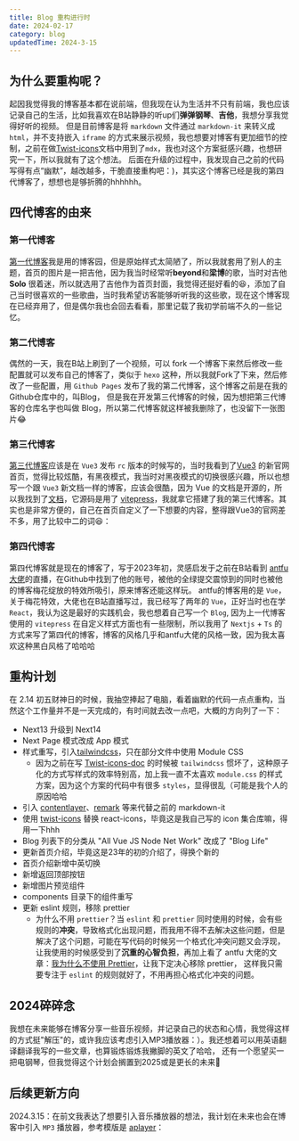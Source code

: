 ```yaml
---
title: Blog 重构进行时
date: 2024-02-17
category: blog
updatedTime: 2024-3-15
---
```


## 为什么要重构呢？
  起因我觉得我的博客基本都在说前端，但我现在认为生活并不只有前端，我也应该记录自己的生活，比如我喜欢在B站静静的听up们**弹弹钢琴**、**吉他**，我想分享我觉得好听的视频。
  但是目前博客是将 `markdown` 文件通过 `markdown-it` 来转义成 `html`，并不支持嵌入 `iframe` 的方式来展示视频，我也想要对博客有更加细节的控制，之前在做[Twist-icons](https://twist-icons-docs.vercel.app/)文档中用到了`mdx`，我也对这个方案挺感兴趣，也想研究一下，所以我就有了这个想法。
  后面在升级的过程中，我发现自己之前的代码写得有点“幽默”，越改越多，干脆直接重构吧：)，其实这个博客已经是我的第四代博客了，想想也是够折腾的hhhhhh。

## 四代博客的由来
  ### 第一代博客
  [第一代博客](https://www.cnblogs.com/razzh)我是用的博客园，但是原始样式太简陋了，所以我就套用了别人的主题，首页的图片是一把吉他，因为我当时经常听**beyond**和**梁博**的歌，当时对吉他 **Solo** 很着迷，所以就选用了吉他作为首页封面，我觉得还挺好看的😆，添加了自己当时很喜欢的一些歌曲，当时我希望访客能够听听我的这些歌，现在这个博客现在已经弃用了，但是偶尔我也会回去看看，那里记载了我初学前端不久的一些记忆。
  <ImagePreview src='/img/blog1.png' />

  ### 第二代博客
  偶然的一天，我在B站上刷到了一个视频，可以 fork 一个博客下来然后修改一些配置就可以发布自己的博客了，类似于 `hexo` 这种，所以我就Fork了下来，然后修改了一些配置，用 `Github Pages` 发布了我的第二代博客，这个博客之前是在我的Github仓库中的，叫Blog，
  但是我在开发第三代博客的时候，因为想把第三代博客的仓库名字也叫做 Blog，所以第二代博客就这样被我删除了，也没留下一张图片😂

  ### 第三代博客
  [第三代博客](https://razzh7.github.io/blog/)应该是在 `Vue3` 发布 `rc` 版本的时候写的，当时我看到了[Vue3](https://cn.vuejs.org/) 的新官网首页，觉得比较炫酷，有黑夜模式，我当时对黑夜模式的切换很感兴趣，所以也想写一个跟 `Vue3` 
  新文档一样的博客，应该会很酷，因为 Vue 的文档是开源的，所以我找到了[文档](https://github.com/vuejs/docs)，它源码是用了 [vitepress](https://github.com/vuejs/vitepress)，我就拿它搭建了我的第三代博客。其实也是非常方便的，自己在首页自定义了一下想要的内容，整得跟Vue3的官网差不多，用了比较中二的词😆：
  <ImagePreview src='/img/blog3.png' />

  ### 第四代博客
  第四代博客就是现在的博客了，写于2023年初，灵感启发于之前在B站看到 [antfu 大佬](https://github.com/antfu)的直播，在Github中找到了他的账号，被他的全绿提交震惊到的同时也被他的博客梅花绽放的特效所吸引，原来博客还能这样玩。
  antfu的博客用的是 `Vue`，关于梅花特效，大佬也在B站直播写过，我已经写了两年的 `Vue`，正好当时也在学 `React`，我认为这是最好的实践机会，我也想着自己写一个 `Blog`, 
  因为上一代博客使用的 `vitepress` 在自定义样式方面也有一些限制，所以我用了 `Nextjs` + `Ts` 的方式来写了第四代的博客，博客的风格几乎和antfu大佬的风格一致，因为我太喜欢这种黑白风格了哈哈哈

## 重构计划
  在 2.14 初五财神日的时候，我抽空捧起了电脑，看着幽默的代码一点点重构，当然这个工作量并不是一天完成的，有时间就去改一点吧，大概的方向列了一下：
  - Next13 升级到 Next14
  - Next Page 模式改成 App 模式
  - 样式重写，引入[tailwindcss](https://tailwindcss.com/)，只在部分文件中使用 Module CSS
    - 因为之前在写 [Twist-icons-doc](https://github.com/razzh7/twist-icons-docs) 的时候被 `tailwindcss` 惯坏了，这种原子化的方式写样式的效率特别高，加上我一直不太喜欢 `module.css` 的样式方案，因为这个方案的代码中有很多 `styles`，显得很乱（可能是我个人的原因哈哈
  - 引入 [contentlayer](https://contentlayer.dev/)、[remark](https://www.npmjs.com/package/remark) 等来代替之前的 markdown-it
  - 使用 [twist-icons](https://twist-icons-docs.vercel.app/) 替换 react-icons，毕竟这是我自己写的 icon 集合库嘛，得用一下hhh
  - Blog 列表下的分类从 "All Vue JS Node Net Work" 改成了 "Blog Life"
  - 更新首页介绍，毕竟这是23年的初的介绍了，得换个新的
  - 首页介绍新增中英切换
  - 新增返回顶部按钮
  - 新增图片预览组件
  - components 目录下的组件重写
  - 更新 eslint 规则，移除 prettier
    - 为什么不用 `prettier`？当 `eslint` 和 `prettier` 同时使用的时候，会有些规则的**冲突**，导致格式化出现问题，而我用不得不去解决这些问题，但是解决了这个问题，可能在写代码的时候另一个格式化冲突问题又会浮现，让我使用的时候感受到了**沉重的心智负担**，再加上看了 antfu 大佬的文章：[我为什么不使用 Prettier](https://antfu.me/posts/why-not-prettier-zh)，让我下定决心移除 prettier，
    这样我只需要专注于 `eslint` 的规则就好了，不用再担心格式化冲突的问题。

## 2024碎碎念
我想在未来能够在博客分享一些音乐视频，并记录自己的状态和心情，我觉得这样的方式挺"解压"的，或许我应该考虑引入MP3播放器：）。我还想着可以用英语翻译翻译我写的一些文章，也算锻炼锻炼我撇脚的英文了哈哈，
还有一个愿望买一把电钢琴，但我觉得这个计划会搁置到2025或是更长的未来🤣

## 后续更新方向
2024.3.15：在前文我表达了想要引入音乐播放器的想法，我计划在未来也会在博客中引入 `MP3` 播放器，参考模版是 [aplayer](https://aplayer.js.org/#/)：

<ImagePreview src='/img/aplayer.png' />

